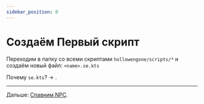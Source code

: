 ```yaml
---
sidebar_position: 0
---
```


# Создаём Первый скрипт

Переходим в папку со всеми скриптами `hollowengone/scripts/*` и создаём новый файл: `<name>.se.kts`

Почему `se.kts`? -> [](../extra/scripts-type).

---

Дальше: [Спавним NPC](./spawn-npc).
